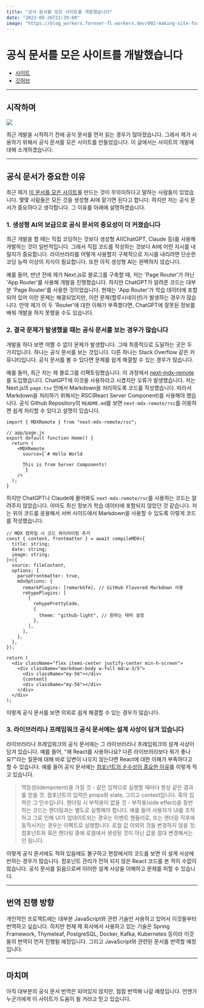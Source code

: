 ```yaml
---
title: "공식 문서를 모은 사이트를 개발했습니다"
date: "2023-09-26T21:39:00"
image: "https://blog_workers.forever-fl.workers.dev/002-making-site-for-assembling-docs-01-site.png"
---
```


# 공식 문서를 모은 사이트를 개발했습니다

- [사이트](https://docs.mogumogu.dev/)
- [깃허브](https://github.com/foreverfl/docs)

---

## 시작하며

![](https://blog_workers.forever-fl.workers.dev/002-making-site-for-assembling-docs-01-site.png)

최근 개발을 시작하기 전에 공식 문서를 먼저 읽는 경우가 많아졌습니다. 그래서 제가 사용하기 위해서 공식 문서를 모은 사이트를 만들었습니다. 이 글에서는 사이트의 개발에 대해 소개하겠습니다.

---

## 공식 문서가 중요한 이유

최근 제가 [이 문서를 모은 사이트](https://docs.mogumogu.dev/)를 만드는 것이 무의미하다고 말하는 사람들이 있었습니다. 몇몇 사람들은 모든 것을 생성형 AI에 맡기면 된다고 합니다. 하지만 저는 공식 문서가 중요하다고 생각합니다. 그 이유를 아래에 설명하겠습니다.

### 1. 생성형 AI의 보급으로 공식 문서의 중요성이 더 커졌습니다

최근 개발을 할 때는 직접 코딩하는 것보다 생성형 AI(ChatGPT, Claude 등)를 사용해 개발하는 것이 일반적입니다. 그래서 직접 코드를 작성하는 것보다 AI에 어떤 지시를 내릴지가 중요합니다. 라이브러리를 어떻게 사용할지 구체적으로 지시를 내리려면 단순한 코딩 능력 이상의 지식이 필요합니다. 또한 아직 생성형 AI는 완벽하지 않습니다.

예를 들어, 반년 전에 제가 Next.js로 블로그를 구축할 때, 저는 'Page Router'가 아닌 'App Router'를 사용해 개발을 진행했습니다. 하지만 ChatGPT가 알려준 코드는 대부분 'Page Router'를 사용한 것이었습니다. 현재는 'App Router'가 학습 데이터에 포함되어 있어 이런 문제는 해결되었지만, 이런 문제(할루시네이션)가 발생하는 경우가 많습니다. 만약 제가 이 두 'Router'에 대한 이해가 부족했다면, ChatGPT에 잘못된 정보를 배워 개발을 하지 못했을 수도 있습니다.

### 2. 결국 문제가 발생했을 때는 공식 문서를 보는 경우가 많습니다

개발을 하다 보면 어쩔 수 없이 문제가 발생합니다. 그때 최종적으로 도달하는 곳은 두 가지입니다. 하나는 공식 문서를 보는 것입니다. 다른 하나는 Stack Overflow 같은 커뮤니티입니다. 공식 문서를 볼 수 있다면 문제를 쉽게 해결할 수 있는 경우가 많습니다.

예를 들어, 최근 저는 제 블로그를 리팩토링했습니다. 이 과정에서 [next-mdx-remote](https://github.com/hashicorp/next-mdx-remote)를 도입했습니다. ChatGPT에 이것을 사용하라고 시켰지만 오류가 발생했습니다. 저는 Next.js의 `page.tsx` 안에서 Markdown을 처리하도록 코드를 작성했습니다. 따라서 Markdown을 처리하기 위해서는 RSC(React Server Component)를 사용해야 했습니다. 공식 Github Repository의 `README.md`를 보면 `next-mdx-remote/rsc`를 이용하면 쉽게 처리할 수 있다고 설명이 있습니다.

```tsx
import { MDXRemote } from "next-mdx-remote/rsc";

// app/page.js
export default function Home() {
  return (
    <MDXRemote
      source={`# Hello World

      This is from Server Components!
      `}
    />
  );
}
```

하지만 ChatGPT나 Claude에 물어봐도 `next-mdx-remote/rsc`를 사용하는 코드는 알려주지 않았습니다. 아마도 최신 정보가 학습 데이터에 포함되지 않았던 것 같습니다. 저는 위의 코드를 응용해서 서버 사이드에서 Markdown을 사용할 수 있도록 이렇게 코드를 작성했습니다.

```tsx
// MDX 컴파일 시 코드 하이라이팅 추가
const { content, frontmatter } = await compileMDX<{
  title: string;
  date: string;
  image: string;
}>({
  source: fileContent,
  options: {
    parseFrontmatter: true,
    mdxOptions: {
      remarkPlugins: [remarkGfm], // GitHub Flavored Markdown 사용
      rehypePlugins: [
        [
          rehypePrettyCode,
          {
            theme: "github-light", // 원하는 테마 설정
          },
        ],
      ],
    },
  },
});

return (
  <div className="flex items-center justify-center min-h-screen">
    <div className="markdown-body w-full md:w-3/5">
      <div className="my-56"></div>
      {content}
      <div className="my-56"></div>
    </div>
  </div>
);
```

이렇게 공식 문서를 보면 의외로 쉽게 해결할 수 있는 경우가 많습니다.

### 3. 라이브러리나 프레임워크 공식 문서에는 설계 사상이 담겨 있습니다

라이브러리나 프레임워크의 공식 문서에는 그 라이브러리나 프레임워크의 설계 사상이 담겨 있습니다. 예를 들어, "왜 React를 사용하나요? 다른 라이브러리보다 뭐가 좋나요?"라는 질문에 대해 바로 답변이 나오지 않는다면 React에 대한 이해가 부족하다고 할 수 있습니다. 예를 들어 공식 문서에는 [컴포넌트의 순수성이 중요한 이유](https://ja.react.dev/reference/rules/components-and-hooks-must-be-pure)를 이렇게 적고 있습니다.

> 멱등성(idempotent)을 가질 것 - 같은 입력으로 실행할 때마다 항상 같은 결과를 얻을 것. 컴포넌트의 입력은 props와 state, 그리고 context입니다. 훅의 입력은 그 인수입니다.
> 렌더링 시 부작용이 없을 것 - 부작용(side effect)을 동반하는 코드는 렌더링과는 별도로 실행해야 합니다. 예를 들어 사용자가 UI를 조작하고 그로 인해 UI가 업데이트되는 경우는 이벤트 핸들러로, 또는 렌더링 직후에 동작시키는 경우는 이펙트로 실행합니다.
> 로컬 값 이외의 것을 변경하지 않을 것: 컴포넌트와 훅은 렌더링 중에 로컬에서 생성된 것이 아닌 값을 절대 변경해서는 안 됩니다.

이렇게 공식 문서에도 적혀 있음에도 불구하고 현장에서의 코드를 보면 이 설계 사상에 반하는 경우가 많습니다. 컴포넌트 관리가 전혀 되지 않은 React 코드를 본 적이 수없이 많습니다. 공식 문서를 읽음으로써 이러한 설계 사상을 이해하고 문제를 피할 수 있습니다.

---

## 번역 진행 방향

개인적인 프로젝트에는 대부분 JavaScript와 관련 기술만 사용하고 있어서 이것들부터 번역하고 싶습니다. 하지만 현재 제 회사에서 사용하고 있는 기술은 Spring Framework, Thymeleaf, PostgreSQL, Docker, Kafka, Kubernetes 등이라 이것들의 번역이 먼저 진행될 예정입니다. 그리고 JavaScript와 관련된 문서를 번역할 예정입니다.

---

## 마치며

아직 대부분의 공식 문서 번역은 되어있지 않지만, 점점 번역해 나갈 예정입니다. 언젠가 누군가에게 이 사이트가 도움이 될 거라고 믿고 있습니다.

